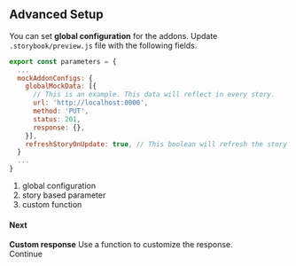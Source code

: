 

<Meta title="Docs/Advanced Setup" />

<style>
    {`
        .subheading {
            margin-bottom: 1.5rem;
        }
    `}
</style>

<h2 className="subheading">Advanced Setup</h2>

You can set <strong>global configuration</strong> for the addons. Update `.storybook/preview.js` file with the following fields.


```js
export const parameters = {
  ...
  mockAddonConfigs: {
    globalMockData: [{
      // This is an example. This data will reflect in every story.
      url: 'http://localhost:0000',
      method: 'PUT',
      status: 201,
      response: {},
    }],
    refreshStoryOnUpdate: true, // This boolean will refresh the story when user changes any field.
  }
  ...
}
```
1. global configuration
2. story based parameter
3. custom function


<h4 className="subheading next">Next</h4>
<div className="footer">
    <div className="link-item">
        <div className="link-item-content">
            <strong>Custom response</strong>
            Use a function to customize the response.
        </div>
        <LinkTo
            className="continue"
            kind="Docs/AdvancedSetup"
            story="page"
        >
            Continue
        </LinkTo>
    </div>
</div>
